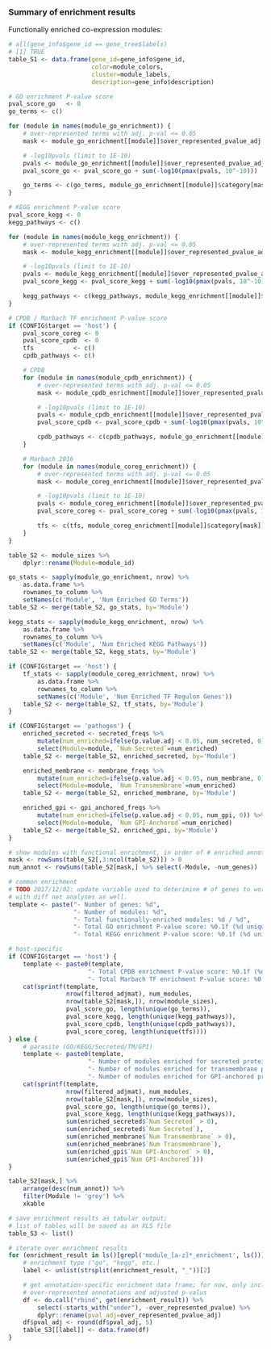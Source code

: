 ### Summary of enrichment results

Functionally enriched co-expression modules:

```r
# all(gene_info$gene_id == gene_tree$labels)                                                                                                                                                                   
# [1] TRUE
table_S1 <- data.frame(gene_id=gene_info$gene_id, 
                       color=module_colors,
                       cluster=module_labels,
                       description=gene_info$description)
```

```r
# GO enrichment P-value score
pval_score_go   <- 0
go_terms <- c()

for (module in names(module_go_enrichment)) {
    # over-represented terms with adj. p-val <= 0.05
    mask <- module_go_enrichment[[module]]$over_represented_pvalue_adj <= 0.05

    # -log10pvals (limit to 1E-10)
    pvals <- module_go_enrichment[[module]]$over_represented_pvalue_adj[mask]
    pval_score_go <- pval_score_go + sum(-log10(pmax(pvals, 10^-10)))

    go_terms <- c(go_terms, module_go_enrichment[[module]]$category[mask])
}

# KEGG enrichment P-value score
pval_score_kegg <- 0
kegg_pathways <- c()

for (module in names(module_kegg_enrichment)) {
    # over-represented terms with adj. p-val <= 0.05
    mask <- module_kegg_enrichment[[module]]$over_represented_pvalue_adj <= 0.05

    # -log10pvals (limit to 1E-10)
    pvals <- module_kegg_enrichment[[module]]$over_represented_pvalue_adj[mask]
    pval_score_kegg <- pval_score_kegg + sum(-log10(pmax(pvals, 10^-10)))

    kegg_pathways <- c(kegg_pathways, module_kegg_enrichment[[module]]$category[mask])
}

# CPDB / Marbach TF enrichment P-value score
if (CONFIG$target == 'host') {
    pval_score_coreg <- 0
    pval_score_cpdb  <- 0
    tfs           <- c()
    cpdb_pathways <- c()

    # CPDB
    for (module in names(module_cpdb_enrichment)) {
        # over-represented terms with adj. p-val <= 0.05
        mask <- module_cpdb_enrichment[[module]]$over_represented_pvalue_adj <= 0.05

        # -log10pvals (limit to 1E-10)
        pvals <- module_cpdb_enrichment[[module]]$over_represented_pvalue_adj[mask]
        pval_score_cpdb <- pval_score_cpdb + sum(-log10(pmax(pvals, 10^-10)))

        cpdb_pathways <- c(cpdb_pathways, module_go_enrichment[[module]]$category[mask])
    }

    # Marbach 2016
    for (module in names(module_coreg_enrichment)) {
        # over-represented terms with adj. p-val <= 0.05
        mask <- module_coreg_enrichment[[module]]$over_represented_pvalue_adj <= 0.05

        # -log10pvals (limit to 1E-10)
        pvals <- module_coreg_enrichment[[module]]$over_represented_pvalue_adj[mask]
        pval_score_coreg <- pval_score_coreg + sum(-log10(pmax(pvals, 10^-10)))

        tfs <- c(tfs, module_coreg_enrichment[[module]]$category[mask])
    }
}
```

```r
table_S2 <- module_sizes %>%
    dplyr::rename(Module=module_id)

go_stats <- sapply(module_go_enrichment, nrow) %>%
    as.data.frame %>%
    rownames_to_column %>%
    setNames(c('Module', 'Num Enriched GO Terms'))
table_S2 <- merge(table_S2, go_stats, by='Module')

kegg_stats <- sapply(module_kegg_enrichment, nrow) %>%
    as.data.frame %>%
    rownames_to_column %>%
    setNames(c('Module', 'Num Enriched KEGG Pathways'))
table_S2 <- merge(table_S2, kegg_stats, by='Module')

if (CONFIG$target == 'host') {
    tf_stats <- sapply(module_coreg_enrichment, nrow) %>%
        as.data.frame %>%
        rownames_to_column %>%
        setNames(c('Module', 'Num Enriched TF Regulon Genes'))
    table_S2 <- merge(table_S2, tf_stats, by='Module')
}

if (CONFIG$target == 'pathogen') {
    enriched_secreted <- secreted_freqs %>% 
        mutate(num_enriched=ifelse(p.value.adj < 0.05, num_secreted, 0)) %>%
        select(Module=module, `Num Secreted`=num_enriched)
    table_S2 <- merge(table_S2, enriched_secreted, by='Module')

    enriched_membrane <- membrane_freqs %>% 
        mutate(num_enriched=ifelse(p.value.adj < 0.05, num_membrane, 0)) %>%
        select(Module=module, `Num Transmembrane`=num_enriched)
    table_S2 <- merge(table_S2, enriched_membrane, by='Module')

    enriched_gpi <- gpi_anchored_freqs %>% 
        mutate(num_enriched=ifelse(p.value.adj < 0.05, num_gpi, 0)) %>%
        select(Module=module, `Num GPI-Anchored`=num_enriched)
    table_S2 <- merge(table_S2, enriched_gpi, by='Module')
}

# show modules with functional enrichment, in order of # enriched annotations
mask <- rowSums(table_S2[,3:ncol(table_S2)]) > 0
num_annot <- rowSums(table_S2[mask,] %>% select(-Module, -num_genes))
```

```r
# common enrichment
# TODO 2017/12/02: update variable used to deterimine # of genes to work
# with diff net analyses as well.
template <- paste("- Number of genes: %d",
                  "- Number of modules: %d",
                  "- Total functionally-enriched modules: %d / %d",
                  "- Total GO enrichment P-value score: %0.1f (%d unique terms)", 
                  "- Total KEGG enrichment P-value score: %0.1f (%d unique pathways)\n", sep='\n')

# host-specific 
if (CONFIG$target == 'host') {
    template <- paste0(template, 
                      "- Total CPDB enrichment P-value score: %0.1f (%d unique pathways)\n",
                      "- Total Marbach TF enrichment P-value score: %0.1f (%d unique TF's)\n")
    cat(sprintf(template, 
                nrow(filtered_adjmat), num_modules,
                nrow(table_S2[mask,]), nrow(module_sizes),
                pval_score_go, length(unique(go_terms)),
                pval_score_kegg, length(unique(kegg_pathways)),
                pval_score_cpdb, length(unique(cpdb_pathways)),
                pval_score_coreg, length(unique(tfs))))
} else {
    # parasite (GO/KEGG/Secreted/TM/GPI)
    template <- paste0(template, 
                      "- Number of modules enriched for secreted proteins: %d (%d secreted proteins)\n",
                      "- Number of modules enriched for transmembrane proteins: %d (%d TM proteins)\n",
                      "- Number of modules enriched for GPI-anchored proteins: %d (%d GPI-anchored proteins)\n")
    cat(sprintf(template, 
                nrow(filtered_adjmat), num_modules,
                nrow(table_S2[mask,]), nrow(module_sizes),
                pval_score_go, length(unique(go_terms)),
                pval_score_kegg, length(unique(kegg_pathways)),
                sum(enriched_secreted$`Num Secreted` > 0),
                sum(enriched_secreted$`Num Secreted`),
                sum(enriched_membrane$`Num Transmembrane` > 0),
                sum(enriched_membrane$`Num Transmembrane`),
                sum(enriched_gpi$`Num GPI-Anchored` > 0),
                sum(enriched_gpi$`Num GPI-Anchored`)))
}
```

```r
table_S2[mask,] %>% 
    arrange(desc(num_annot)) %>%
    filter(Module != 'grey') %>%
    xkable
```

```r
# save enrichment results as tabular output;
# list of tables will be saved as an XLS file
table_S3 <- list()

# iterate over enrichment results
for (enrichment_result in ls()[grepl('module_[a-z]*_enrichment', ls())]) {
    # enrichment type ("go", "kegg", etc.)
    label <- unlist(strsplit(enrichment_result, "_"))[2]

    # get annotation-specific enrichment data frame; for now, only include
    # over-represented annotations and adjusted p-valus
    df <- do.call("rbind", get(enrichment_result)) %>%
        select(-starts_with("under"), -over_represented_pvalue) %>%
        dplyr::rename(pval_adj=over_represented_pvalue_adj)
    df$pval_adj <- round(df$pval_adj, 5)
    table_S3[[label]] <- data.frame(df)
}
```

